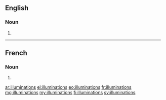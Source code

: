 ==English==

===Noun===
{{head|en|plural}}

# {{plural of|illumination|lang=en}}

----

==French==

===Noun===
{{head|fr|plural|g=f-p}}

# {{plural of|illumination|lang=fr}}

[[ar:illuminations]]
[[el:illuminations]]
[[eo:illuminations]]
[[fr:illuminations]]
[[mg:illuminations]]
[[my:illuminations]]
[[fi:illuminations]]
[[sv:illuminations]]